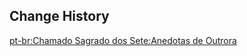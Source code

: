 {{Genius Invokation TCG Stage
|title        = Anecdotes of Yesteryear
|type         = Adventure Challenge
|group        = Open World Match
|character    = Granny Ruoxin
|requirement  = 9
|location     = Liyue
|introduction = When the current community leader first arrived at Qingce Village, the residents spread rumors and stories about her, claiming that back in the days when people would call her a "heroine," she would face the tyranny of fearsome bandits alone...<br>{{Color|bp|Special Rule: Your initial active character will get 3 points of Energy. The first time each of your characters uses a Skill or equips a Talent per Round, spend 1 less Elemental Die.}}
|objective_1  = Achieve victory
|reward_1     = Player EXP*210;Lucky Coin*250
|objective_2  = Achieve victory within 4 Rounds
|reward_2     = Lucky Coin*500
|objective_3  = Use 2 Elemental Bursts
|reward_3     = Lucky Coin*500
|lineup       = Wooden Shieldwall Mitachurl;Hydro Slime;Blazing Axe Mitachurl;Wooden Shieldwall Mitachurl
|p_support    = Mastery Talisman: Surging Vigor;Mastery Talisman: Practice Makes Perfect
}}

==Change History==
{{Change History|3.7}}

[[pt-br:Chamado Sagrado dos Sete:Anedotas de Outrora]]